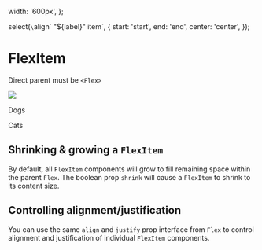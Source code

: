 

  width: '600px',
};

  select(`\`align\` "${label}" item`, {
    start: 'start',
    end: 'end',
    center: 'center',
  });

<Meta title="Layout|FlexItem" decorators={[withKnobs]} component={FlexItem} />

# FlexItem
Direct parent must be `<Flex>`

<Story name="Knobs">
  <div style={parentStyle} className="debug--flex">
    <Flex>
      <FlexItem shrink={boolean('add `shrink` prop to "image" item', false)}>
        <img src="https://place-hold.it/40x40/a02385/fff&text=IMG" />
      </FlexItem>
      <FlexItem
        shrink={boolean('add `shrink` prop to "Dogs" item', false)}
        align={getAlignKnob('Dogs')}
      >
        <p>Dogs</p>
      </FlexItem>
      <FlexItem
        shrink={boolean('add `shrink` prop to "Cats" item', false)}
        align={getAlignKnob('Cats')}
      >
        <p>Cats</p>
      </FlexItem>
    </Flex>
  </div>
</Story>

## Shrinking & growing a `FlexItem`
By default, all `FlexItem` components will grow to fill remaining space within the parent
`Flex`. The boolean prop `shrink` will cause a `FlexItem` to shrink to its content size.

## Controlling alignment/justification
You can use the same `align` and `justify` prop interface from `Flex` to control alignment and justification of individual `FlexItem` components.
  
<Props of={FlexItem} />
